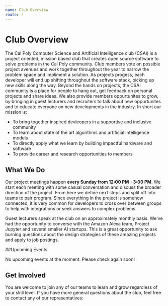 ```yaml
---
name: Club Overview
route: /
---
```



# Club Overview

The Cal Poly Computer Science and Artificial Intelligence club (CSAI) is a project oriented, mission based club that creates open source software to solve problems in the Cal Poly community. Club members vote on possible project avenues and work together throughout the year to narrow the problem space and impliment a solution. As projects progess, each developer will end up shifting throughout the software stack, picking up new skills along the way. Beyond the hands on projects, the CSAI community is a place for people to hang out, get feedback on personal projects and share ideas. We also provide members oppurtunites to grow, by bringing in guest lecturers and recruiters to talk about new oppurtunites and to educate everyone on new developments in the industry.
In short our mission is:

- To bring together inspired devleopers in a supportive and inclusive community
- To learn about state of the art algorithms and artificial intelligence models
- To directly apply what we learn by building impactful hardware and software
- To provide career and research opportunities to members

## What We Do

Our project meetings happen **every Sunday from 12:00 PM - 3:00 PM**. We start each meeting with some casual conversation and discuss the broader direction of the project. From here we define next steps and split off into teams to pair program. Since everything in the project is somehow connected, it is very common for developers to cross over between groups to help with integrations or seek answers to complex problems.

Guest lecturers speak at the club on an approximately monthly basis. We've had the opportunity to converse with the Amazon Alexa team, Project Jupyter and several smaller AI startups. This is a great opportunity to ask burning questions about the design strategies of these amazing projects and apply to job postings.

##Upcoming Events

No upcoming events at the moment. Please check again soon!

## Get Involved

You are welcome to join any of our teams to learn and grow regardless of your skill level. If you have more general questions about the club, feel free to contact any of our representatives:

<div style={{display:"flex", padding: "10px", borderRadius: "7px", width: "100%", flexWrap:"wrap"}}>
<Contact name="Chidi Ewenike" description="Project Lead" github="chidiewenike" />
<Contact name="Richa Gadgil" description="ML Lead" github="richagadgil" />
<Contact
  name="John Waidhofer"
  description="App Developer"
  github="waidhoferj"
  email="jwaidhof@calpoly.edu"
/>
</div>

